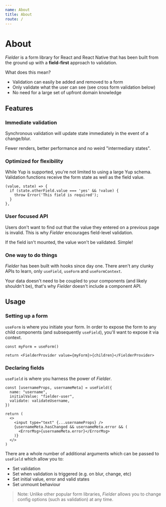 ```yaml
---
name: About
title: About
route: /
---
```


# About

_Fielder_ is a form library for React and React Native that has been built from the ground up with a **field-first** approach to validation.

What does this mean?

- Validation can easily be added and removed to a form
- Only validate what the user can see (see cross form validation below)
- No need for a large set of upfront domain knowledge

## Features

### Immediate validation

Synchronous validation will update state immediately in the event of a change/blur.

Fewer renders, better performance and no weird "intermediary states".

### Optimized for flexibility

While Yup is supported, you're not limited to using a large Yup schema. Validation functions receive the form state as well as the field value.

```tsx
(value, state) => {
  if (state.otherField.value === 'yes' && !value) {
    throw Error('This field is required');
  }
},
```

### User focused API

Users don't want to find out that the value they entered on a previous page is invalid. This is why _Fielder_ encourages field-level validation.

If the field isn't mounted, the value won't be validated. Simple!

### One way to do things

_Fielder_ has been built with hooks since day one. There aren't any clunky APIs to learn, only `useField`, `useForm` and `useFormContext`.

Your data doesn't need to be coupled to your components (and likely shouldn't be), that's why _Fielder_ doesn't include a component API.

## Usage

### Setting up a form

`useForm` is where you initiate your form. In order to expose the form to any child components (and subsequently `useField`), you'll want to expose it via context.

```tsx
const myForm = useForm()

return <FielderProvider value={myForm}>{children}</FielderProvider>
```

### Declaring fields

`useField` is where you harness the power of _Fielder_.

```tsx
const [usernameProps, usernameMeta] = useField({
  name: "username",
  initialValue: "fielder-user",
  validate: validateUsername,
})

return (
  <>
    <input type="text" {...usernameProps} />
    {usernameMeta.hasChanged && usernameMeta.error && (
      <ErrorMsg>{usernameMeta.error}</ErrorMsg>
    )}
  </>
)
```

There are a whole number of additional arguments which can be passed to `useField` which allow you to:

- Set validation
- Set when validation is triggered (e.g. on blur, change, etc)
- Set initial value, error and valid states
- Set unmount behaviour

> Note: Unlike other popular form libraries, _Fielder_ allows you to change config options (such as validation) at any time.

